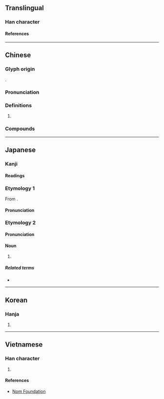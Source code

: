 {{character info}}
==Translingual==

===Han character===
{{Han char|rn=75|rad=木|as=10|sn=14|four=41911|canj=DSLY|ids=⿰木匪}}

====References====
{{Han ref|kx=0544.020|dkj=15258|dj=0931.210|hdz=21260.010|uh=69A7}}

----

==Chinese==
{{zh-forms}}
{{zh-wp}}
{{zh-wp|zh:榧樹|en:Torreya grandis}}

===Glyph origin===
{{Han etym}}
{{Han compound|木|匪|c1=s|c2=p|t1=wood; tree|ls=psc}}.

===Pronunciation===
{{zh-pron
|m=fěi
|c=fei2
|mn=húi
|mc=y
|oc=y
|ma=
|cat=pn
}}

===Definitions===
{{zh-hanzi}}

# {{vern|Chinese nutmeg yew}} {{gloss|''[[Torreya grandis]]''}}
#: {{zh-syn|中國榧|香榧|野杉}}

===Compounds===
{{zh-der|榧子|榧實|粗榧|油榧|香榧|玉榧|中國榧|榧樹屬}}

----

==Japanese==
{{wp|lang=ja}}

===Kanji===
{{ja-kanji|grade=|rs=木10}}

====Readings====
{{ja-readings
|goon=ひ
|kanon=ひ
|kun=かや
|nanori=かや
}}

===Etymology 1===
{{ja-kanjitab|ひ|yomi=o}}
From {{der|ja|ltc|sort=ひ|-}} {{ltc-l|榧|[[nutmeg yew]]}}.

====Pronunciation====
{{ja-pron|yomi=o|ひ}}

===Etymology 2===
{{wp|カヤ|lang=ja}}
{{ja-kanjitab|かや|yomi=k}}

====Pronunciation====
{{ja-pron|yomi=k|かや}}

====Noun====
{{ja-noun|かや}}

# {{vern|Japanese nutmeg yew}} {{gloss|''[[Torreya nucifera]]''}}

=====Related terms=====
* {{ja-l|カヤ}}

----

==Korean==

===Hanja===
{{ko-hanja|비}}

# {{rfdef|ko|sort=木10}}

----

==Vietnamese==

===Han character===
{{vi-readings|rs=木10|reading=phỉ}}

# {{rfdef|vi|sort=木10}}

====References====
* [http://nomfoundation.org/common/nom_details.php?codepoint=69a7 Nom Foundation]